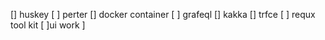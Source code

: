 []  huskey 
[ ] perter 
[] docker container 
[ ] grafeql
[] kakka
[] trfce 
[ ] requx tool kit 
[ ]ui work ]
